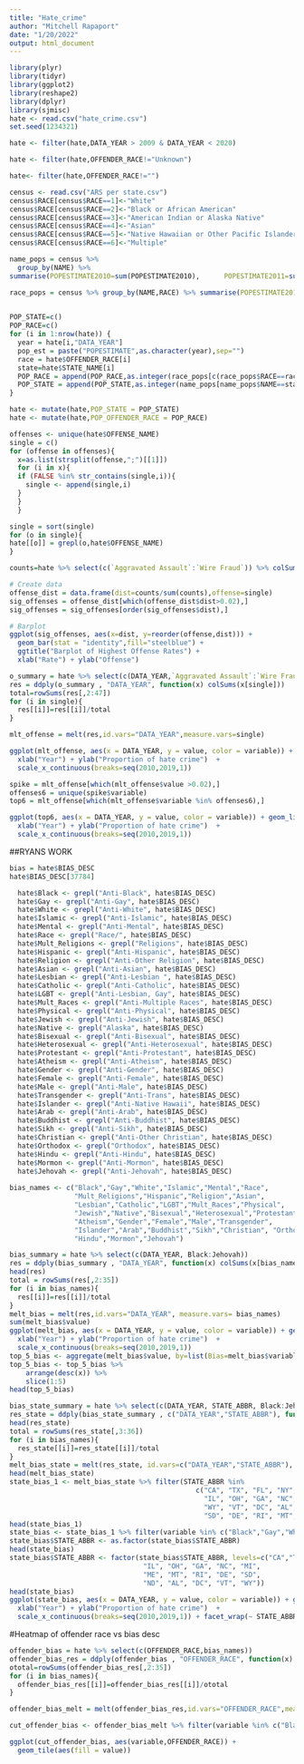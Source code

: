 ```yaml
---
title: "Hate_crime"
author: "Mitchell Rapaport"
date: "1/20/2022"
output: html_document
---
```


```r
library(plyr)
library(tidyr)
library(ggplot2)
library(reshape2)
library(dplyr)
library(sjmisc)
hate <- read.csv("hate_crime.csv")
set.seed(1234321)
```

```r
hate <- filter(hate,DATA_YEAR > 2009 & DATA_YEAR < 2020)

hate <- filter(hate,OFFENDER_RACE!="Unknown")

hate<- filter(hate,OFFENDER_RACE!="")
```

```r
census <- read.csv("ARS per state.csv")
census$RACE[census$RACE==1]<-"White"
census$RACE[census$RACE==2]<-"Black or African American"
census$RACE[census$RACE==3]<-"American Indian or Alaska Native"
census$RACE[census$RACE==4]<-"Asian"
census$RACE[census$RACE==5]<-"Native Hawaiian or Other Pacific Islander"
census$RACE[census$RACE==6]<-"Multiple"

name_pops = census %>% 
  group_by(NAME) %>% 
summarise(POPESTIMATE2010=sum(POPESTIMATE2010),      POPESTIMATE2011=sum(POPESTIMATE2011),POPESTIMATE2012=sum(POPESTIMATE2012),POPESTIMATE2013=sum(POPESTIMATE2013),POPESTIMATE2014=sum(POPESTIMATE2014),POPESTIMATE2015=sum(POPESTIMATE2015),POPESTIMATE2016=sum(POPESTIMATE2016),POPESTIMATE2017=sum(POPESTIMATE2017),POPESTIMATE2018=sum(POPESTIMATE2018),POPESTIMATE2019=sum(POPESTIMATE2019))

race_pops = census %>% group_by(NAME,RACE) %>% summarise(POPESTIMATE2010=sum(POPESTIMATE2010),      POPESTIMATE2011=sum(POPESTIMATE2011),POPESTIMATE2012=sum(POPESTIMATE2012),POPESTIMATE2013=sum(POPESTIMATE2013),POPESTIMATE2014=sum(POPESTIMATE2014),POPESTIMATE2015=sum(POPESTIMATE2015),POPESTIMATE2016=sum(POPESTIMATE2016),POPESTIMATE2017=sum(POPESTIMATE2017),POPESTIMATE2018=sum(POPESTIMATE2018),POPESTIMATE2019=sum(POPESTIMATE2019))
  
```

```r
POP_STATE=c()
POP_RACE=c()
for (i in 1:nrow(hate)) {
  year = hate[i,"DATA_YEAR"]
  pop_est = paste("POPESTIMATE",as.character(year),sep="")
  race = hate$OFFENDER_RACE[i]
  state=hate$STATE_NAME[i]
  POP_RACE = append(POP_RACE,as.integer(race_pops[c(race_pops$RACE==race & race_pops$NAME==state),pop_est]))
  POP_STATE = append(POP_STATE,as.integer(name_pops[name_pops$NAME==state,pop_est]))
}
```

```r
hate <- mutate(hate,POP_STATE = POP_STATE)
hate <- mutate(hate,POP_OFFENDER_RACE = POP_RACE)
```

```r
offenses <- unique(hate$OFFENSE_NAME)
single = c()
for (offense in offenses){
  x=as.list(strsplit(offense,";")[[1]])
  for (i in x){
  if (FALSE %in% str_contains(single,i)){
    single <- append(single,i)
  }
  }
  }
```

```r
single = sort(single)
for (o in single){
hate[[o]] = grepl(o,hate$OFFENSE_NAME)
}
```

```r
counts=hate %>% select(c(`Aggravated Assault`:`Wire Fraud`)) %>% colSums()

# Create data
offense_dist = data.frame(dist=counts/sum(counts),offense=single)
sig_offenses = offense_dist[which(offense_dist$dist>0.02),]
sig_offenses = sig_offenses[order(sig_offenses$dist),]

# Barplot
ggplot(sig_offenses, aes(x=dist, y=reorder(offense,dist))) + 
  geom_bar(stat = "identity",fill="steelblue") + 
  ggtitle("Barplot of Highest Offense Rates") +
  xlab("Rate") + ylab("Offense")
```

```r
o_summary = hate %>% select(c(DATA_YEAR,`Aggravated Assault`:`Wire Fraud`))
res = ddply(o_summary , "DATA_YEAR", function(x) colSums(x[single]))
total=rowSums(res[,2:47])
for (i in single){
  res[[i]]=res[[i]]/total
}

mlt_offense = melt(res,id.vars="DATA_YEAR",measure.vars=single)

ggplot(mlt_offense, aes(x = DATA_YEAR, y = value, color = variable)) + geom_line() + geom_point() + ggtitle("Proportion of hate crime type per year") + 
  xlab("Year") + ylab("Proportion of hate crime")  + 
  scale_x_continuous(breaks=seq(2010,2019,1))
```

```r
spike = mlt_offense[which(mlt_offense$value >0.02),]
offenses6 = unique(spike$variable)
top6 = mlt_offense[which(mlt_offense$variable %in% offenses6),]

ggplot(top6, aes(x = DATA_YEAR, y = value, color = variable)) + geom_line() + geom_point() + ggtitle("Proportion of hate crime type per year") + 
  xlab("Year") + ylab("Proportion of hate crime")  + 
  scale_x_continuous(breaks=seq(2010,2019,1))
```


##RYANS WORK

```r
bias = hate$BIAS_DESC
hate$BIAS_DESC[37784]
```

```r
  hate$Black <- grepl("Anti-Black", hate$BIAS_DESC)
  hate$Gay <- grepl("Anti-Gay", hate$BIAS_DESC)
  hate$White <- grepl("Anti-White", hate$BIAS_DESC)
  hate$Islamic <- grepl("Anti-Islamic", hate$BIAS_DESC)
  hate$Mental <- grepl("Anti-Mental", hate$BIAS_DESC)
  hate$Race <- grepl("Race/", hate$BIAS_DESC)
  hate$Mult_Religions <- grepl("Religions", hate$BIAS_DESC)
  hate$Hispanic <- grepl("Anti-Hispanic", hate$BIAS_DESC)
  hate$Religion <- grepl("Anti-Other Religion", hate$BIAS_DESC)
  hate$Asian <- grepl("Anti-Asian", hate$BIAS_DESC)
  hate$Lesbian <- grepl("Anti-Lesbian ", hate$BIAS_DESC)
  hate$Catholic <- grepl("Anti-Catholic", hate$BIAS_DESC)
  hate$LGBT <- grepl("Anti-Lesbian, Gay", hate$BIAS_DESC)
  hate$Mult_Races <- grepl("Anti-Multiple Races", hate$BIAS_DESC)
  hate$Physical <- grepl("Anti-Physical", hate$BIAS_DESC)
  hate$Jewish <- grepl("Anti-Jewish", hate$BIAS_DESC)
  hate$Native <- grepl("Alaska", hate$BIAS_DESC)
  hate$Bisexual <- grepl("Anti-Bisexual", hate$BIAS_DESC)
  hate$Heterosexual <- grepl("Anti-Heterosexual", hate$BIAS_DESC)
  hate$Protestant <- grepl("Anti-Protestant", hate$BIAS_DESC)
  hate$Atheism <- grepl("Anti-Atheism", hate$BIAS_DESC)
  hate$Gender <- grepl("Anti-Gender", hate$BIAS_DESC)
  hate$Female <- grepl("Anti-Female", hate$BIAS_DESC)
  hate$Male <- grepl("Anti-Male", hate$BIAS_DESC)
  hate$Transgender <- grepl("Anti-Trans", hate$BIAS_DESC)
  hate$Islander <- grepl("Anti-Native Hawaii", hate$BIAS_DESC)
  hate$Arab <- grepl("Anti-Arab", hate$BIAS_DESC)
  hate$Buddhist <- grepl("Anti-Buddhist", hate$BIAS_DESC)
  hate$Sikh <- grepl("Anti-Sikh", hate$BIAS_DESC)
  hate$Christian <- grepl("Anti-Other Christian", hate$BIAS_DESC)
  hate$Orthodox <- grepl("Orthodox", hate$BIAS_DESC)
  hate$Hindu <- grepl("Anti-Hindu", hate$BIAS_DESC)
  hate$Mormon <- grepl("Anti-Mormon", hate$BIAS_DESC)
  hate$Jehovah <- grepl("Anti-Jehovah", hate$BIAS_DESC)
  
bias_names <- c("Black","Gay","White","Islamic","Mental","Race",
                "Mult_Religions","Hispanic","Religion","Asian",
                "Lesbian","Catholic","LGBT","Mult_Races","Physical",
                "Jewish","Native","Bisexual","Heterosexual","Protestant",
                "Atheism","Gender","Female","Male","Transgender",
                "Islander","Arab","Buddhist","Sikh","Christian", "Orthodox",
                "Hindu","Mormon","Jehovah")
```

```r

bias_summary = hate %>% select(c(DATA_YEAR, Black:Jehovah))
res = ddply(bias_summary , "DATA_YEAR", function(x) colSums(x[bias_names]))
head(res)
total = rowSums(res[,2:35])
for (i in bias_names){
  res[[i]]=res[[i]]/total
}
melt_bias = melt(res,id.vars="DATA_YEAR", measure.vars= bias_names)
sum(melt_bias$value)
ggplot(melt_bias, aes(x = DATA_YEAR, y = value, color = variable)) + geom_line() + geom_point() + ggtitle("Proportion of hate crime type per year") + 
  xlab("Year") + ylab("Proportion of hate crime")  + 
  scale_x_continuous(breaks=seq(2010,2019,1))
top_5_bias <- aggregate(melt_bias$value, by=list(Bias=melt_bias$variable), FUN=sum) 
top_5_bias <- top_5_bias %>%
    arrange(desc(x)) %>%
    slice(1:5) 
head(top_5_bias)
```

```r
bias_state_summary = hate %>% select(c(DATA_YEAR, STATE_ABBR, Black:Jehovah))
res_state = ddply(bias_state_summary , c("DATA_YEAR","STATE_ABBR"), function(x) colSums(x[bias_names]))
head(res_state)
total = rowSums(res_state[,3:36])
for (i in bias_names){
  res_state[[i]]=res_state[[i]]/total
}
melt_bias_state = melt(res_state, id.vars=c("DATA_YEAR","STATE_ABBR"), measure.vars= bias_names)
head(melt_bias_state)
state_bias_1 <- melt_bias_state %>% filter(STATE_ABBR %in% 
                                              c("CA", "TX", "FL", "NY", "PA", 
                                                "IL", "OH", "GA", "NC", "MI", 
                                                "WY", "VT", "DC", "AL", "ND",
                                                "SD", "DE", "RI", "MT", "ME"))
head(state_bias_1)
state_bias <- state_bias_1 %>% filter(variable %in% c("Black","Gay","White","Hispanic","LGBT"))
state_bias$STATE_ABBR <- as.factor(state_bias$STATE_ABBR) 
head(state_bias)
state_bias$STATE_ABBR <- factor(state_bias$STATE_ABBR, levels=c("CA","TX","FL","NY","PA",
                                 "IL", "OH", "GA", "NC", "MI", 
                                 "ME", "MT", "RI", "DE", "SD",
                                 "ND", "AL", "DC", "VT", "WY"))
head(state_bias)
ggplot(state_bias, aes(x = DATA_YEAR, y = value, color = variable)) + geom_line() + geom_point() + ggtitle("Proportion of hate crime type per year") + 
  xlab("Year") + ylab("Proportion of hate crime")  + 
  scale_x_continuous(breaks=seq(2010,2019,1)) + facet_wrap(~ STATE_ABBR)
```

#Heatmap of offender race vs bias desc
```r
offender_bias = hate %>% select(c(OFFENDER_RACE,bias_names))
offender_bias_res = ddply(offender_bias , "OFFENDER_RACE", function(x) colSums(x[bias_names]))
ototal=rowSums(offender_bias_res[,2:35])
for (i in bias_names){
  offender_bias_res[[i]]=offender_bias_res[[i]]/ototal
}

offender_bias_melt = melt(offender_bias_res,id.vars="OFFENDER_RACE",measure.vars=bias_names)

cut_offender_bias <- offender_bias_melt %>% filter(variable %in% c("Black","Gay","White","Hispanic","LGBT"))

ggplot(cut_offender_bias, aes(variable,OFFENDER_RACE)) +                           
  geom_tile(aes(fill = value))
```

